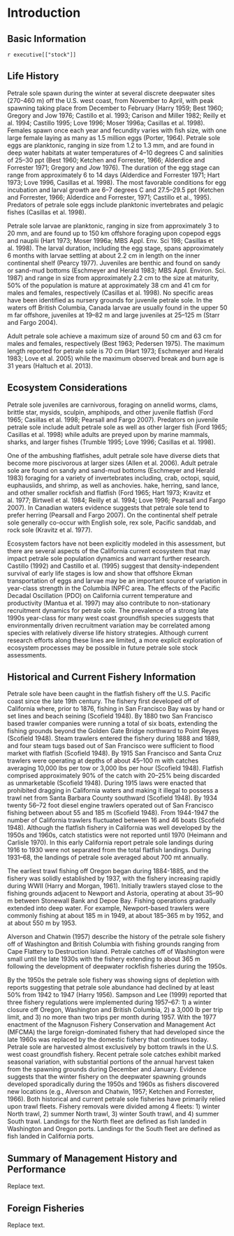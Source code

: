 # Introduction
## Basic Information
`r executive[["stock"]]`

## Life History
Petrale sole spawn during the winter at several discrete deepwater sites (270-460 m) off the U.S. west coast, from November to April, with peak spawning taking place from December to February (Harry 1959; Best 1960; Gregory and Jow 1976; Castillo et al. 1993; Carison and Miller 1982; Reilly et al. 1994; Castillo 1995; Love 1996; Moser 1996a; Casillas et al. 1998).  Females spawn once each year and fecundity varies with fish size, with one large female laying as many as 1.5 million eggs (Porter, 1964). Petrale sole eggs are planktonic, ranging in size from 1.2 to 1.3 mm, and are found in deep water habitats at water temperatures of 4–10 degrees C and salinities of 25–30 ppt (Best 1960; Ketchen and Forrester, 1966; Alderdice and Forrester 1971; Gregory and Jow 1976). The duration of the egg stage can range from approximately 6 to 14 days (Alderdice and Forrester 1971; Hart 1973; Love 1996, Casillas et al. 1998). The most favorable conditions for egg incubation and larval growth are 6–7 degrees C and 27.5–29.5 ppt (Ketchen and Forrester, 1966; Alderdice and Forrester, 1971; Castillo et al., 1995). Predators of petrale sole eggs include planktonic invertebrates and pelagic fishes (Casillas et al. 1998). 

Petrale sole larvae are planktonic, ranging in size from approximately 3 to 20 mm, and are found up to 150 km offshore foraging upon copepod eggs and nauplii (Hart 1973; Moser 1996a; MBS Appl. Env. Sci 198; Casillas et al. 1998). The larval duration, including the egg stage, spans approximately 6 months with larvae settling at about 2.2 cm in length on the inner continental shelf (Pearcy 1977). Juveniles are benthic and found on sandy or sand-mud bottoms (Eschmeyer and Herald 1983; MBS Appl. Environ. Sci. 1987) and range in size from approximately 2.2 cm to the size at maturity, 50% of the population is mature at approximately 38 cm and 41 cm for males and females, respectively (Casillas et al. 1998). No specific areas have been identified as nursery grounds for juvenile petrale sole.  In the waters off British Columbia, Canada larvae are usually found in the upper 50 m far offshore, juveniles at 19–82 m and large juveniles at 25–125 m (Starr and Fargo 2004). 

Adult petrale sole achieve a maximum size of around 50 cm and 63 cm for males and females, respectively (Best 1963; Pedersen 1975). The maximum length reported for petrale sole is 70 cm (Hart 1973; Eschmeyer and Herald 1983; Love et al. 2005) while the maximum observed break and burn age is 31 years (Haltuch et al. 2013).

## Ecosystem Considerations
Petrale sole juveniles are carnivorous, foraging on annelid worms, clams, brittle star, mysids, sculpin, amphipods, and other juvenile flatfish (Ford 1965; Casillas et al. 1998; Pearsall and Fargo 2007). Predators on juvenile petrale sole include adult petrale sole as well as other larger fish (Ford 1965; Casillas et al. 1998) while adults are preyed upon by marine mammals, sharks, and larger fishes (Trumble 1995; Love 1996; Casillas et al. 1998).

One of the ambushing flatfishes, adult petrale sole have diverse diets that become more piscivorous at larger sizes (Allen et al. 2006). Adult petrale sole are found on sandy and sand-mud bottoms (Eschmeyer and Herald 1983) foraging for a variety of invertebrates including, crab, octopi, squid, euphausiids, and shrimp, as well as anchovies. hake, herring, sand lance, and other smaller rockfish and flatfish (Ford 1965; Hart 1973; Kravitz et al. 1977; Birtwell et al. 1984; Reilly et al. 1994; Love 1996; Pearsall and Fargo 2007). In Canadian waters evidence suggests that petrale sole tend to prefer herring (Pearsall and Fargo 2007). On the continental shelf petrale sole generally co-occur with English sole, rex sole, Pacific sanddab, and rock sole (Kravitz et al. 1977). 

Ecosystem factors have not been explicitly modeled in this assessment, but there are several aspects of the California current ecosystem that may impact petrale sole population dynamics and warrant further research. Castillo (1992) and Castillo et al. (1995) suggest that density-independent survival of early life stages is low and show that offshore Ekman transportation of eggs and larvae may be an important source of variation in year-class strength in the Columbia INPFC area. The effects of the Pacific Decadal Oscillation (PDO) on California current temperature and productivity (Mantua et al. 1997) may also contribute to non-stationary recruitment dynamics for petrale sole. The prevalence of a strong late 1990s year-class for many west coast groundfish species suggests that environmentally driven recruitment variation may be correlated among species with relatively diverse life history strategies. Although current research efforts along these lines are limited, a more explicit exploration of ecosystem processes may be possible in future petrale sole stock assessments.

## Historical and Current Fishery Information
Petrale sole have been caught in the flatfish fishery off the U.S. Pacific coast since the late 19th century. The fishery first developed off of California where, prior to 1876, fishing in San Francisco Bay was by hand or set lines and beach seining (Scofield 1948). By 1880 two San Francisco based trawler companies were running a total of six boats, extending the fishing grounds beyond the Golden Gate Bridge northward to Point Reyes (Scofield 1948). Steam trawlers entered the fishery during 1888 and 1889, and four steam tugs based out of San Francisco were sufficient to flood market with flatfish (Scofield 1948). By 1915 San Francisco and Santa Cruz trawlers were operating at depths of about 45–100 m with catches averaging 10,000 lbs per tow or 3,000 lbs per hour (Scofield 1948). Flatfish comprised approximately 90% of the catch with 20–25% being discarded as unmarketable (Scofield 1948). During 1915 laws were enacted that prohibited dragging in California waters and making it illegal to possess a trawl net from Santa Barbara County southward (Scofield 1948). By 1934 twenty 56–72 foot diesel engine trawlers operated out of San Francisco fishing between about 55 and 185 m (Scofield 1948).  From 1944-1947 the number of California trawlers fluctuated between 16 and 46 boats (Scofield 1948). Although the flatfish fishery in California was well developed by the 1950s and 1960s, catch statistics were not reported until 1970 (Heimann and Carlisle 1970). In this early California report petrale sole landings during 1916 to 1930 were not separated from the total flatfish landings. During 1931–68, the landings of petrale sole averaged about 700 mt annually.

The earliest trawl fishing off Oregon began during 1884-1885, and the fishery was solidly established by 1937, with the fishery increasing rapidly during WWII (Harry and Morgan, 1961). Initially trawlers stayed close to the fishing grounds adjacent to Newport and Astoria, operating at about 35–90 m between Stonewall Bank and Depoe Bay. Fishing operations gradually extended into deep water. For example, Newport-based trawlers were commonly fishing at about 185 m in 1949, at about 185–365 m by 1952, and at about 550 m by 1953. 

Alverson and Chatwin (1957) describe the history of the petrale sole fishery off of Washington and British Columbia with fishing grounds ranging from Cape Flattery to Destruction Island. Petrale catches off of Washington were small until the late 1930s with the fishery extending to about 365 m following the development of deepwater rockfish fisheries during the 1950s.   

By the 1950s the petrale sole fishery was showing signs of depletion with reports suggesting that petrale sole abundance had declined by at least 50% from 1942 to 1947 (Harry 1956). Sampson and Lee (1999) reported that three fishery regulations were implemented during 1957–67: 1) a winter closure off Oregon, Washington and British Columbia, 2) a 3,000 lb per trip limit, and 3) no more than two trips per month during 1957. With the 1977 enactment of the Magnuson Fishery Conservation and Management Act (MFCMA) the large foreign-dominated fishery that had developed since the late 1960s was replaced by the domestic fishery that continues today. Petrale sole are harvested almost exclusively by bottom trawls in the U.S. west coast groundfish fishery. Recent petrale sole catches exhibit marked seasonal variation, with substantial portions of the annual harvest taken from the spawning grounds during December and January. Evidence suggests that the winter fishery on the deepwater spawning grounds developed sporadically during the 1950s and 1960s as fishers discovered new locations (e.g., Alverson and Chatwin, 1957; Ketchen and Forrester, 1966). Both historical and current petrale sole fisheries have primarily relied upon trawl fleets. Fishery removals were divided among 4 fleets: 1) winter North trawl, 2) summer North trawl, 3) winter South trawl, and 4) summer South trawl. Landings for the North fleet are defined as fish landed in Washington and Oregon ports. Landings for the South fleet are defined as fish landed in California ports.

## Summary of Management History and Performance
Replace text.

## Foreign Fisheries
Replace text.
